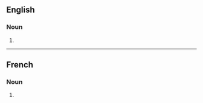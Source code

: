 ==English==

===Noun===
{{head|en|noun form}}

# {{plural of|imitation|lang=en}}

----

==French==

===Noun===
{{head|fr|noun plural form|g=f}}

# {{plural of|imitation|lang=fr}}